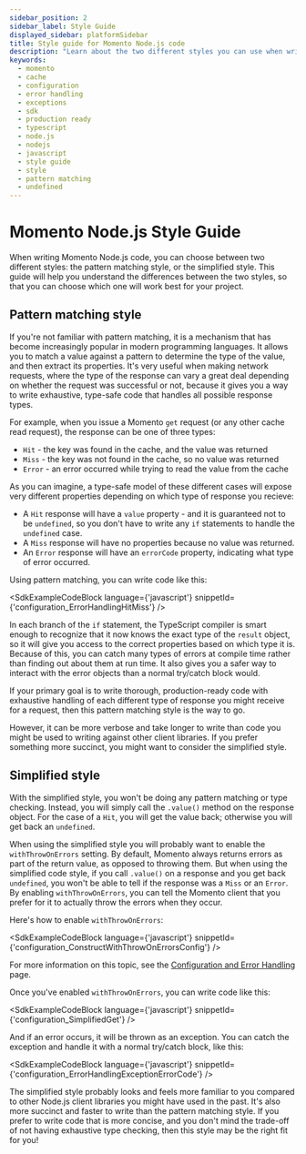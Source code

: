 ```yaml
---
sidebar_position: 2
sidebar_label: Style Guide
displayed_sidebar: platformSidebar
title: Style guide for Momento Node.js code
description: "Learn about the two different styles you can use when writing Momento Node.js code: the pattern matching style, or the simplified style."
keywords:
  - momento
  - cache
  - configuration
  - error handling
  - exceptions
  - sdk
  - production ready
  - typescript
  - node.js
  - nodejs
  - javascript
  - style guide
  - style
  - pattern matching
  - undefined
---
```



# Momento Node.js Style Guide

When writing Momento Node.js code, you can choose between two different styles: the pattern matching style, or the simplified style. This guide will help you understand the differences between the two styles, so that you can choose which one will work best for your project.

## Pattern matching style

If you're not familiar with pattern matching, it is a mechanism that has become increasingly popular in modern programming languages. It allows you to match a value against a pattern to determine the type of the value, and then extract its properties. It's very useful when making network requests, where the type of the response can vary a great deal depending on whether the request was successful or not, because it gives you a way to write exhaustive, type-safe code that handles all possible response types.

For example, when you issue a Momento `get` request (or any other cache read request), the response can be one of three types:

* `Hit` - the key was found in the cache, and the value was returned
* `Miss` - the key was not found in the cache, so no value was returned
* `Error` - an error occurred while trying to read the value from the cache

As you can imagine, a type-safe model of these different cases will expose very different properties depending on which type of response you recieve:
* A `Hit` response will have a `value` property - and it is guaranteed not to be `undefined`, so you don't have to write any `if` statements to handle the `undefined` case.
* A `Miss` response will have no properties because no value was returned.
* An `Error` response will have an `errorCode` property, indicating what type of error occurred.

Using pattern matching, you can write code like this:

<SdkExampleCodeBlock language={'javascript'} snippetId={'configuration_ErrorHandlingHitMiss'} />

In each branch of the `if` statement, the TypeScript compiler is smart enough to recognize that it now knows the exact type of the `result` object, so it will give you access to the correct properties based on which type it is. Because of this, you can catch many types of errors at compile time rather than finding out about them at run time. It also gives you a safer way to interact with the error objects than a normal try/catch block would.

If your primary goal is to write thorough, production-ready code with exhaustive handling of each different type of response you might receive for a request, then this pattern matching style is the way to go.

However, it can be more verbose and take longer to write than code you might be used to writing against other client libraries. If you prefer something more succinct, you might want to consider the simplified style.

## Simplified style

With the simplified style, you won't be doing any pattern matching or type checking. Instead, you will simply call the `.value()` method on the response object. For the case of a `Hit`, you will get the value back; otherwise you will get back an `undefined`.

When using the simplified style you will probably want to enable the `withThrowOnErrors` setting. By default, Momento always returns errors as part of the return value, as opposed to throwing them. But when using the simplified code style, if you call `.value()` on a response and you get back `undefined`, you won't be able to tell if the response was a `Miss` or an `Error`. By enabling `withThrowOnErrors`, you can tell the Momento client that you prefer for it to actually throw the errors when they occur.

Here's how to enable `withThrowOnErrors`:

<SdkExampleCodeBlock language={'javascript'} snippetId={'configuration_ConstructWithThrowOnErrorsConfig'} />

For more information on this topic, see the [Configuration and Error Handling](./config-and-error-handling) page.

Once you've enabled `withThrowOnErrors`, you can write code like this:

<SdkExampleCodeBlock language={'javascript'} snippetId={'configuration_SimplifiedGet'} />

And if an error occurs, it will be thrown as an exception. You can catch the exception and handle it with a normal try/catch block, like this:

<SdkExampleCodeBlock language={'javascript'} snippetId={'configuration_ErrorHandlingExceptionErrorCode'} />

The simplified style probably looks and feels more familiar to you compared to other Node.js client libraries you might have used in the past. It's also more succinct and faster to write than the pattern matching style. If you prefer to write code that is more concise, and you don't mind the trade-off of not having exhaustive type checking, then this style may be the right fit for you!
